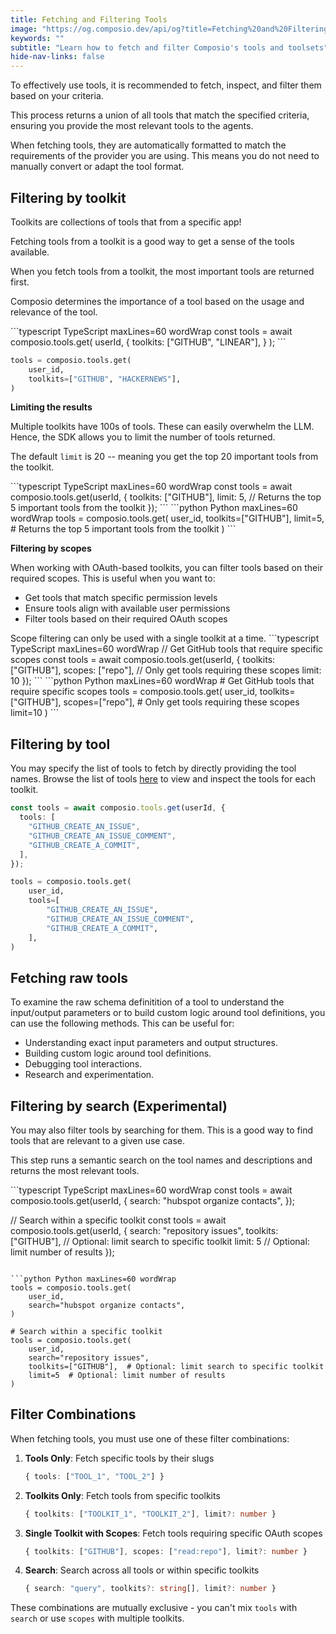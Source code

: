 ```yaml
---
title: Fetching and Filtering Tools
image: "https://og.composio.dev/api/og?title=Fetching%20and%20Filtering%20Tools"   # image for socials
keywords: ""
subtitle: "Learn how to fetch and filter Composio's tools and toolsets"
hide-nav-links: false
---
```


To effectively use tools, it is recommended to fetch, inspect, and filter them based on your criteria. 

This process returns a union of all tools that match the specified criteria, ensuring you provide the most relevant tools to the agents.

When fetching tools, they are automatically formatted to match the requirements of the provider you are using. This means you do not need to manually convert or adapt the tool format.

## Filtering by toolkit
Toolkits are collections of tools that from a specific app!

Fetching tools from a toolkit is a good way to get a sense of the tools available.

<Tip title="Tools are ordered by importance" icon="info">
When you fetch tools from a toolkit, the most important tools are returned first.

Composio determines the importance of a tool based on the usage and relevance of the tool.
</Tip>

<CodeGroup>
```typescript TypeScript maxLines=60 wordWrap
const tools = await composio.tools.get(
  userId,
  {
    toolkits: ["GITHUB", "LINEAR"],
  }
);
```

```python Python maxLines=60 wordWrap
tools = composio.tools.get(
    user_id,
    toolkits=["GITHUB", "HACKERNEWS"],
)
```
</CodeGroup>

**Limiting the results**

Multiple toolkits have 100s of tools. These can easily overwhelm the LLM. Hence, the SDK allows you to limit the number of tools returned.

The default `limit` is 20 -- meaning you get the top 20 important tools from the toolkit.

<CodeGroup>
```typescript TypeScript maxLines=60 wordWrap
const tools = await composio.tools.get(userId, {
  toolkits: ["GITHUB"],
  limit: 5, // Returns the top 5 important tools from the toolkit
});
```
```python Python maxLines=60 wordWrap
tools = composio.tools.get(
    user_id,
    toolkits=["GITHUB"],
    limit=5,  # Returns the top 5 important tools from the toolkit
)
```
</CodeGroup>

**Filtering by scopes**

When working with OAuth-based toolkits, you can filter tools based on their required scopes. This is useful when you want to:
- Get tools that match specific permission levels
- Ensure tools align with available user permissions
- Filter tools based on their required OAuth scopes

<Tip title="Single Toolkit Requirement" icon="warning">
Scope filtering can only be used with a single toolkit at a time.
</Tip>

<CodeGroup>
```typescript TypeScript maxLines=60 wordWrap
// Get GitHub tools that require specific scopes
const tools = await composio.tools.get(userId, {
  toolkits: ["GITHUB"],
  scopes: ["repo"],  // Only get tools requiring these scopes
  limit: 10
});
```
```python Python maxLines=60 wordWrap
# Get GitHub tools that require specific scopes
tools = composio.tools.get(
    user_id,
    toolkits=["GITHUB"],
    scopes=["repo"],  # Only get tools requiring these scopes
    limit=10
)
```
</CodeGroup>

## Filtering by tool
You may specify the list of tools to fetch by directly providing the tool names. Browse the list of tools [here](/tools) to view and inspect the tools for each toolkit.

<CodeGroup>

```typescript TypeScript maxLines=60 wordWrap
const tools = await composio.tools.get(userId, {
  tools: [
    "GITHUB_CREATE_AN_ISSUE",
    "GITHUB_CREATE_AN_ISSUE_COMMENT",
    "GITHUB_CREATE_A_COMMIT",
  ],
});
```

```python Python maxLines=60 wordWrap
tools = composio.tools.get(
    user_id,
    tools=[
        "GITHUB_CREATE_AN_ISSUE",
        "GITHUB_CREATE_AN_ISSUE_COMMENT",
        "GITHUB_CREATE_A_COMMIT",
    ],
)
```
</CodeGroup>

## Fetching raw tools
To examine the raw schema definitition of a tool to understand the input/output parameters or to build custom logic around tool definitions, you can use the following methods. This can be useful for:
- Understanding exact input parameters and output structures.
- Building custom logic around tool definitions.
- Debugging tool interactions.
- Research and experimentation.

<CodeGroup>
<SnippetCode 
  src="fern/snippets/tool-calling/typescript/raw_tools.ts"
  startLine={5}
  endLine={7}
  title="TypeScript"
/>
<SnippetCode 
  src="fern/snippets/tool-calling/python/raw_tools.py"
  startLine={5}
  endLine={7}
  title="Python"
/>
</CodeGroup>


## Filtering by search (Experimental)
You may also filter tools by searching for them. This is a good way to find tools that are relevant to a given use case.

This step runs a semantic search on the tool names and descriptions and returns the most relevant tools.

<CodeGroup>
```typescript TypeScript maxLines=60 wordWrap
const tools = await composio.tools.get(userId, {
  search: "hubspot organize contacts",
});

// Search within a specific toolkit
const tools = await composio.tools.get(userId, {
  search: "repository issues",
  toolkits: ["GITHUB"],  // Optional: limit search to specific toolkit
  limit: 5  // Optional: limit number of results
});
```

```python Python maxLines=60 wordWrap
tools = composio.tools.get(
    user_id,
    search="hubspot organize contacts",
)

# Search within a specific toolkit
tools = composio.tools.get(
    user_id,
    search="repository issues",
    toolkits=["GITHUB"],  # Optional: limit search to specific toolkit
    limit=5  # Optional: limit number of results
)
```
</CodeGroup>

## Filter Combinations

When fetching tools, you must use one of these filter combinations:

1. **Tools Only**: Fetch specific tools by their slugs
   ```typescript
   { tools: ["TOOL_1", "TOOL_2"] }
   ```

2. **Toolkits Only**: Fetch tools from specific toolkits
   ```typescript
   { toolkits: ["TOOLKIT_1", "TOOLKIT_2"], limit?: number }
   ```

3. **Single Toolkit with Scopes**: Fetch tools requiring specific OAuth scopes
   ```typescript
   { toolkits: ["GITHUB"], scopes: ["read:repo"], limit?: number }
   ```

4. **Search**: Search across all tools or within specific toolkits
   ```typescript
   { search: "query", toolkits?: string[], limit?: number }
   ```

These combinations are mutually exclusive - you can't mix `tools` with `search` or use `scopes` with multiple toolkits. 